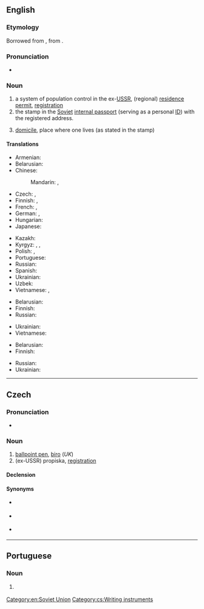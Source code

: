==English==
{{wikipedia}}
{{wikipedia|Passport system in the Soviet Union}}

===Etymology===
Borrowed from {{bor|en|ru|пропи́ска|}}, from {{m|ru|пропи́сывать||write into}}.

===Pronunciation===
* {{IPA|/pɹəˈpɪskə/|lang=en}}

===Noun===
{{en-noun|-}}

# a system of population control in the ex-[[USSR]], (regional) [[residence permit]], [[registration]]
# the stamp in the [[Soviet]] [[internal passport]] (serving as a personal [[ID]]) with the registered address.
# {{lb|en|by extension}} [[domicile]], place where one lives (as stated in the stamp)

====Translations====
{{trans-top|system of mandatory registration in ex-USSR}}
* Armenian: {{t+|hy|գրանցում}}
* Belarusian: {{t|be|прапі́ска|f}}
* Chinese:
*: Mandarin: {{t|cmn|居民許可證|sc=Hani}}, {{t|cmn|居民许可证|tr=jūmín xǔkě zhèng|sc=Hani}}
* Czech: {{t|cs|registrace|f}}, {{t+|cs|propiska|f}}
* Finnish: {{t|fi|[[asuinpaikka]][[rekisteri]]}} {{q|no established translation}}, {{t+|fi|oleskelulupa}} {{q|residence permit}}
* French: {{t+|fr|propiska|f}}, {{t+|fr|enregistrement|m}}
* German: {{t|de|Propiska|f}}, {{t+|de|Anmeldung}}
* Hungarian: {{t|hu|propiszka}}
* Japanese: {{t|ja|プロピスカ|tr=puropisuka}}
{{trans-mid}}
* Kazakh: {{t|kk|тіркелу}}
* Kyrgyz: {{t|ky|прописка}}, {{t|ky|катталгы}}, {{t|ky|катталым}}
* Polish: {{t|pl|zameldowanie|n}}, {{t+|pl|propiska|f}}
* Portuguese: {{t|pt|propiska|f}}
* Russian: {{t+|ru|пропи́ска|f}}
* Spanish: {{t|es|propiska|f}}
* Ukrainian: {{t|uk|пропи́ска|f}}
* Uzbek: {{t+|uz|propiska}}
* Vietnamese: {{t+|vi|đăng ký}}, {{t|vi|đăng ký cư trú}}
{{trans-bottom}}

{{trans-top|stamp}}
* Belarusian: {{t|be|прапі́ска|f}}
* Finnish: {{t|fi|[[asuinpaikka]][[merkintä]]}} {{q|no established translation}}
* Russian: {{t+|ru|пропи́ска|f}}
{{trans-mid}}
* Ukrainian: {{t|uk|пропи́ска|f}}
* Vietnamese: {{t|vi|dấu đăng kí}}
{{trans-bottom}}

{{trans-top|domicile}}
* Belarusian: {{t|be|прапі́ска|f}}
* Finnish: {{t+|fi|asuinpaikka}}
{{trans-mid}}
* Russian: {{t+|ru|пропи́ска|f}}
* Ukrainian: {{t|uk|пропи́ска|f}}
{{trans-bottom}}

[[Category:en:Soviet Union]]

----

==Czech==

===Pronunciation===
* {{cs-IPA}}

===Noun===
{{cs-noun|g=f}}

# [[ballpoint pen]], [[biro]] (''UK'')
# (ex-USSR) propiska, [[registration]]

====Declension====
{{cs-decl-noun
|propiska|propisky|propisce|propisku|propisko|propisce|propiskou
|propisky|propisek|propiskám|propisky|propisky|propiskách|propiskami
}}

====Synonyms====
* {{l|cs|kuličkové pero}} {{g|n}}
* {{l|cs|propisovací tužka}} {{g|f}} {{qualifier|rare}}
* {{l|cs|propisovačka}} {{g|f}} {{qualifier|rare}}

[[Category:cs:Writing instruments]]

----

==Portuguese==

===Noun===
{{pt-noun|f|-}}

# {{l|en|propiska}} {{gloss|system of mandatory registration in ex-USSR}}